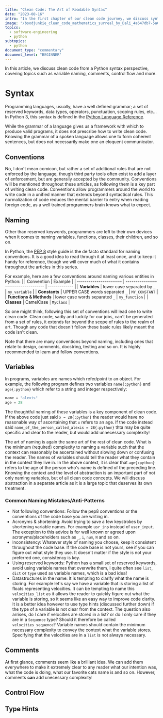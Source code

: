 ```yaml
---
title: "Clean Code: The Art of Readable Syntax"
date: "2023-08-16"
intro: "In the first chapter of our clean code journey, we discuss syntax, starting from the naming of variables, the writing of comments and much more!"
image: "/bsodjunkie_clean_code_mathematics_surreal_by_Dali_4a647db7-5a0d-417c-830c-3eee421fa18a.png"
topics:
  - software-engineering
  - python
subtopics:
  - python
document_type: "commentary"
document_level: "BEGINNER"
---
```


<QuoteComponent
  author="Andrew Hunt and David Thomas"
  text="How you write code is as much a matter of personal style as how you wear your hair. But just as there are bad hair days, there are bad code days."
  source="The Pragmatic Programmer"
/>

In this article, we discuss clean code from a Python syntax perspective, covering topics such as variable naming, comments, control flow and more.

# Syntax

<QuoteComponent
  author="ChatGPT"
  text="Syntax refers to the arrangement of words and phrases to create well-formed sentences in a language."
/>

Programming languages, usually, have a well defined grammar; a set of reserved keywords,
data types, operators, punctuation, scoping rules, etc... In Python 3, this syntax
is defined in the [Python Language Reference](https://docs.python.org/3/reference/index.html).

While the grammar of a language gives us a framework with which to produce valid programs, it does not prescribe how to write clean code. Knowing the grammar of a spoken language allows one to form coherent sentences, but does not necessarily make one an eloquent communicator.

## Conventions

No, I don't mean comicon, but rather a set of additional rules that are not enforced by the language, though third party tools often exist to add a layer of enforcement, but are generally accepted by the community. Conventions will be mentioned throughout these articles, as following them is a key part of writing clean code. Conventions allow programmers around the world to write code in a unified manner that extends beyond syntactical rules. This normalization of code reduces the mental barrier to entry when reading foreign code, as a well trained programmers brain knows what to expect.

## Naming

Other than reserved keywords, programmers are left to their own devices when it comes to naming variables, functions, classes, their children, and so on.

In Python, the [PEP 8](https://www.python.org/dev/peps/pep-0008/) style guide is the de facto standard for naming conventions. It is a good idea to read through it at least once, and to keep it handy for reference, though we will cover much of what it contains throughout the articles in this series.

For example, here are a few conventions around naming various entities in Python:
| | Convention | Example |
| ----------------------- | ------------------------------------ | ------------- |
| **Variables** | lower case separated by `_` | `my_variable` |
| **Constants** | UPPER CASE words separated `_` | `MY_CONSTANT` |
| **Functions & Methods** | lower case words separated `_` | `my_function` |
| **Classes** | CamelCase | `MyClass` |

So one might think, following this set of conventions will lead one to write clean code. Clean code, sadly and luckily for our jobs, can't be generated from a set of rules, it extends far beyond the scope of rules to the realm of art. Though any code that doesn't follow these basic rules likely meant the code isn't clean.

Note that there are many conventions beyond naming, including ones that relate to design, comments, docstring, testing and so on. It is highly recommended to learn and follow conventions.

## Variables

In programs, variables are names which refer/point to an object. For example, the following program defines two variables `name{:python}` and `age{:python}` which refer to a string and integer respectively:

```python
name = "alexis"
age = 28
```

The thoughtful naming of these variables is a key component of clean code. If the above code just said `x = 28{:python}` the reader would have no reasonable way of ascertaining that `x` refers to an age. If the code instead said `name_of_the_person_called_alexis = 28{:python}` thta may be quite specific and clear to the reader, but would add unnecessary complexity!

The art of naming is again the same art of the rest of clean code. What is the minimum (required) complexity to naming a variable such that the context can reasonably be ascertained without slowing down or confusing the reader. The names of variables should tell the reader what they contain in the context they live in. In the above context, it is clear that `age{:python}` refers to the age of the person who's name is defined of the preceding line. Knowing the context and the level of abstraction is an important part of not only naming variables, but of all clean code concepts. We will discuss abstraction in a separate article as it is a large topic that deserves its own treatment.

### Common Naming Mistakes/Anti-Patterns

- Not following conventions: Follow the pep8 conventions or the conventions of the code base you are writing in.
- Acronyms & shortening: Avoid trying to save a few keystrokes by shortening variable names. For example `usr_inp` instead of `user_input`. The exception to this advice is for well known or agreed upon acronyms/placeholders such as `_`, `i`, `num`, `N` and so on.
- Inconsistency: Whatever style of naming you choose, keep it consistent throughout the code base. If the code base is not yours, see if you can figure out what style they use. It doesn't matter if the style is not your preferred one, consistency is key.
- Using reserved keywords: Python has a small set of reserved keywords, avoid using variable names that overwrite them, I quite often see `list`, `dict` or `type` used as variable names, which is a bad idea!
- Datastructures in the name: It is tempting to clarify what the name is storing. For example let's say we have a variable that is storing a list of floats representing velocities. It can be tempting to name this `velocities_list` as it allows the reader to quickly figure out what the variable is storing, so it seems like an easy way to improve code clarity. It is a better idea however to use type hints (discussed further down) if the type of a variable is not clear from the context. The question also arrises, do I care if velocities are stored in a list? or do I only care if they are in a `Sequence` type? Should it therefore be called `velocities_sequence`? Variable names should contain the minimum necessary complexity to convey the context what the variable stores. Specifying that the velocities are in a `list` is not always necessary.

## Comments

<QuoteComponent
  author="Many Programmers"
  text="Clean cde is self-documenting!"
/>

At first glance, comments seem like a brilliant idea. We can add them everywhere to make it extremely clear to any reader what our intention was, what the code is doing, what our favorite cats name is and so on. However, comments **can** add unecessary complexity!

## Control Flow

## Type Hints
